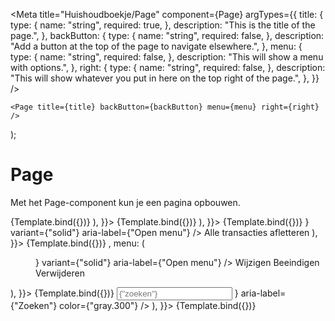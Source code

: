 
<Meta title="Huishoudboekje/Page" component={Page} argTypes={{
	title: {
		type: {
			name: "string",
			required: true,
		},
		description: "This is the title of the page.",
	},
	backButton: {
		type: {
			name: "string",
			required: false,
		},
		description: "Add a button at the top of the page to navigate elsewhere.",
	},
	menu: {
		type: {
			name: "string",
			required: false,
		},
		description: "This will show a menu with options.",
	},
	right: {
		type: {
			name: "string",
			required: false,
		},
		description: "This will show whatever you put in here on the top right of the page.",
	},
}} />

	<Page title={title} backButton={backButton} menu={menu} right={right} />
);

# Page

Met het Page-component kun je een pagina opbouwen.

<Canvas>
	<Story name="Default" args={{
		title: "Bankafschriften"
	}}>
		{Template.bind({})}
	</Story>
</Canvas>

<Canvas>
	<Story name="WithBackButton" args={{
		title: "Huishouden de Jager-de Burg",
		backButton: (
			<BackButton label={"Terug naar overzicht"} to={"/huishoudens"} />
		),
	}}>
		{Template.bind({})}
	</Story>
</Canvas>

<Canvas>
	<Story name="WithMultipleBackButtons" args={{
		title: "Huishouden de Jager-de Burg",
		backButton: (
			<Stack direction={["column", "row"]}>
				<BackButton label={"Terug naar alle burgers"} to={"/burgers"} />
				<BackButton label={"Bekijk huishouden"} to={"/huishoudens/1"} />
			</Stack>
		),
	}}>
		{Template.bind({})}
	</Story>
</Canvas>

<Canvas>
	<Story name="WithMenu" args={{
		title: "Transacties",
		menu: (
			<Menu>
				<IconButton as={MenuButton} icon={<ChevronDownIcon />} variant={"solid"} aria-label={"Open menu"} />
				<MenuList>
					<MenuItem>Alle transacties afletteren</MenuItem>
				</MenuList>
			</Menu>
		),
	}}>
		{Template.bind({})}
	</Story>
</Canvas>

<Canvas>
	<Story name="WithBackButtonAndMenu" args={{
		title: "Afspraak bekijken",
		backButton: <BackButton label={"Terug"} to={"/"} />,
		menu: (
			<Menu>
				<IconButton as={MenuButton} icon={<ChevronDownIcon />} variant={"solid"} aria-label={"Open menu"} />
				<MenuList>
					<MenuItem>Wijzigen</MenuItem>
					<MenuItem>Beeindigen</MenuItem>
					<MenuItem>Verwijderen</MenuItem>
				</MenuList>
			</Menu>
		),
	}}>
		{Template.bind({})}
	</Story>
</Canvas>

<Canvas>
	<Story name="WithSearchRight" args={{
		title: "Burgers",
		right: (
			<InputGroup>
				<InputLeftElement>
					<SearchIcon color={"gray.300"} />
				</InputLeftElement>
				<Input type={"text"} bg={"white"} placeholder={"zoeken"} />
				<InputRightElement>
					<IconButton size={"xs"} variant={"link"} icon={<CloseIcon />} aria-label={"Zoeken"} color={"gray.300"} />
				</InputRightElement>
			</InputGroup>
		),
	}}>
		{Template.bind({})}
	</Story>
</Canvas>